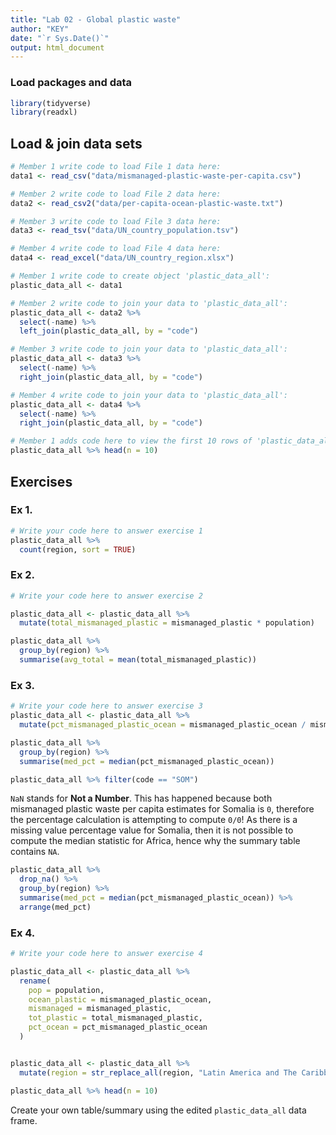 ```yaml
---
title: "Lab 02 - Global plastic waste"
author: "KEY"
date: "`r Sys.Date()`"
output: html_document
---
```


### Load packages and data

```r
library(tidyverse)
library(readxl)
```


## Load & join data sets

```r
# Member 1 write code to load File 1 data here:
data1 <- read_csv("data/mismanaged-plastic-waste-per-capita.csv")

# Member 2 write code to load File 2 data here:
data2 <- read_csv2("data/per-capita-ocean-plastic-waste.txt")

# Member 3 write code to load File 3 data here:
data3 <- read_tsv("data/UN_country_population.tsv")

# Member 4 write code to load File 4 data here:
data4 <- read_excel("data/UN_country_region.xlsx")

```



```r
# Member 1 write code to create object 'plastic_data_all':
plastic_data_all <- data1

# Member 2 write code to join your data to 'plastic_data_all':
plastic_data_all <- data2 %>%
  select(-name) %>%
  left_join(plastic_data_all, by = "code")

# Member 3 write code to join your data to 'plastic_data_all':
plastic_data_all <- data3 %>%
  select(-name) %>%
  right_join(plastic_data_all, by = "code")

# Member 4 write code to join your data to 'plastic_data_all':
plastic_data_all <- data4 %>%
  select(-name) %>%
  right_join(plastic_data_all, by = "code")

```


```r
# Member 1 adds code here to view the first 10 rows of 'plastic_data_all'
plastic_data_all %>% head(n = 10)

```



## Exercises

### Ex 1.

```r
# Write your code here to answer exercise 1
plastic_data_all %>% 
  count(region, sort = TRUE)

```



### Ex 2.

```r
# Write your code here to answer exercise 2

plastic_data_all <- plastic_data_all %>%
  mutate(total_mismanaged_plastic = mismanaged_plastic * population)

plastic_data_all %>% 
  group_by(region) %>%
  summarise(avg_total = mean(total_mismanaged_plastic))

```


### Ex 3.

```r
# Write your code here to answer exercise 3
plastic_data_all <- plastic_data_all %>%
  mutate(pct_mismanaged_plastic_ocean = mismanaged_plastic_ocean / mismanaged_plastic)

plastic_data_all %>% 
  group_by(region) %>%
  summarise(med_pct = median(pct_mismanaged_plastic_ocean))

plastic_data_all %>% filter(code == "SOM")
```

`NaN` stands for **Not a Number**. This has happened because both mismanaged plastic waste per capita estimates for Somalia is `0`, therefore the percentage calculation is attempting to compute `0/0`! As there is a missing value percentage value for Somalia, then it is not possible to compute the median statistic for Africa, hence why the summary table contains `NA`.

```r
plastic_data_all %>% 
  drop_na() %>%
  group_by(region) %>%
  summarise(med_pct = median(pct_mismanaged_plastic_ocean)) %>%
  arrange(med_pct)
```



### Ex 4.

```r
# Write your code here to answer exercise 4

plastic_data_all <- plastic_data_all %>%
  rename(
    pop = population,
    ocean_plastic = mismanaged_plastic_ocean,
    mismanaged = mismanaged_plastic,
    tot_plastic = total_mismanaged_plastic,
    pct_ocean = pct_mismanaged_plastic_ocean
  )


plastic_data_all <- plastic_data_all %>%
  mutate(region = str_replace_all(region, "Latin America and The Caribbean", "LAC"))

plastic_data_all %>% head(n = 10)

```

Create your own table/summary using the edited `plastic_data_all` data frame.
